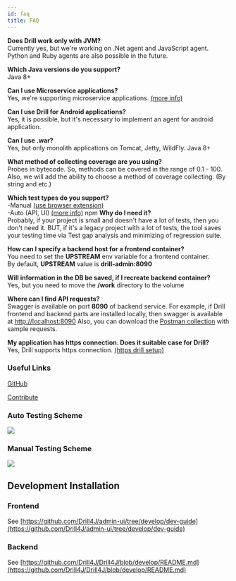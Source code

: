 ```yaml
---
id: faq
title: FAQ
---
```


**Does Drill work only with JVM?**  
Currently yes, but we're working on .Net agent and JavaScript agent. Python and Ruby agents are also possible in the future.

**Which Java versions do you support?**  
Java 8+

**Can I use Microservice applications?**  
Yes, we're supporting microservice applications. [(more info)](installation/microservices)
 
**Can I use Drill for Android applications?**  
Yes, it is possible, but it's necessary to implement an agent for android application.

**Can I use .war?**  
Yes, but only monolith applications on Tomcat, Jetty, WildFly. Java 8+
 
**What method of collecting coverage are you using?**  
Probes in bytecode. So, methods can be covered in the range of 0.1 - 100. 
Also, we will add the ability to choose a method of coverage collecting. (By string and etc.)
 
**Which test types do you support?**  
-Manual [(use browser extension)](installation/extension)  
-Auto (API, UI) [(more info)](installation/autotest-agent)
 npm
**Why do I need it?**  
Probably, if your project is small and doesn't have a lot of tests, then you don't need it. BUT, if it's a legacy project with a lot of tests, the tool saves your testing time via Test gap analysis and minimizing of regression suite.

**How can I specify a backend host for a frontend container?**  
You need to set the **UPSTREAM** env variable for a frontend container.  
By default, **UPSTREAM** value is **drill-admin:8090**  

**Will information in the DB be saved, if I recreate backend container?**  
Yes, but you need to move the **/work** directory to the volume

**Where can I find API requests?**  
Swagger is available on port **8090** of backend service. For example, if  Drill frontend and backend parts are installed locally, then swagger is available at [http://localhost:8090](http://localhost:8090)
Also, you can download the [Postman collection](/assets/files/stable/drill-postman-collection.zip) with sample requests.

**My application has https connection. Does it suitable case for Drill?**   
Yes, Drill supports https connection. [(https drill setup)](/https-drill-setup) 


### Useful Links

[GitHub](https://github.com/Drill4J)

[Contribute](https://contribute.epam.com/products/136)

### Auto Testing Scheme
![](../static/img/auto-testing-diagram.png)


### Manual Testing Scheme
![](../static/img/manual-testing-diagram.png)

## Development Installation
### Frontend
See [https://github.com/Drill4J/admin-ui/tree/develop/dev-guide](https://github.com/Drill4J/admin-ui/tree/develop/dev-guide)


### Backend
See [https://github.com/Drill4J/Drill4J/blob/develop/README.md](https://github.com/Drill4J/Drill4J/blob/develop/README.md)

